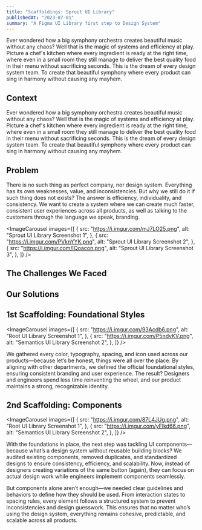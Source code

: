 ```yaml
---
title: "Scaffoldings: Sprout UI Library"
publishedAt: "2023-07-01"
summary: "A Figma UI Library first step to Design System"
---
```



<ImageBlock
    src="https://i.imgur.com/PjLfbIJ.png"
    alt="Sprout UI Library Screenshot"
    containerHeight="400"
/>

Ever wondered how a big symphony orchestra creates beautiful music without any chaos? Well that is the magic of systems and efficiency at play. Picture a chef's kitchen where every ingredient is ready at the right time, where even in a small room they still manage to deliver the best quality food in their menu without sacrificing seconds. This is the dream of every design system team. To create that beautiful symphony where every product can sing in harmony without causing any mayhem.

## Context

Ever wondered how a big symphony orchestra creates beautiful music without any chaos? Well that is the magic of systems and efficiency at play. Picture a chef's kitchen where every ingredient is ready at the right time, where even in a small room they still manage to deliver the best quality food in their menu without sacrificing seconds. This is the dream of every design system team. To create that beautiful symphony where every product can sing in harmony without causing any mayhem.

## Problem

There is no such thing as perfect company, nor design system. Everything has its own weaknesses, value, and inconsistencies. But why we still do it if such thing does not exists? The answer is efficiency, individuality, and consistency. We want to create a system where we can create much faster, consistent user experiences across all products, as well as talking to the customers through the language we speak, branding.

<ImageCarousel
    images={[
        {
            src: "https://i.imgur.com/mJ7LO25.png",
            alt: "Sprout UI Library Screenshot 1",
        },
        {
            src: "https://i.imgur.com/PVknYYK.png",
            alt: "Sprout UI Library Screenshot 2",
        },
        {
            src: "https://i.imgur.com/IQoacon.png",
            alt: "Sprout UI Library Screenshot 3",
        },
    ]}
/>

## The Challenges We Faced

<div className="flex flex-col gap-4 mt-4">
    <ChallengeCard
        number={1}
        title="Unorganized"
        description="Our Figma repository is a wild jungle—components scattered everywhere, duplicate files for the same purpose, and no clear source of truth. The result? Inconsistent UI components, confusion among designers, and a guessing game on which component is actually the right one."
    />
    <ChallengeCard
        number={2}
        title="Inaccessible"
        description="Finding components shouldn’t feel like solving a mystery. But with inconsistent naming conventions and scattered file storage, designers struggle to locate what they need. The result? Frustration, wasted time, and an overall clunky workflow."
    />
    <ChallengeCard
        number={3}
        title="Unscalable"
        description="A design system should scale effortlessly, but ours? Not so much. As a company in its scale-up phase, a non-scalable system means expensive, time-consuming updates, manual fixes across multiple products, and inevitable inconsistencies creeping into designs."
    />
</div>

## Our Solutions

<div className="flex flex-col gap-4 mt-4">
    <SolutionCard
        number={1}
        title="Figma Files Structure"
        description="Every company structures its Figma files differently—thanks to varying org charts, team sizes, and business needs. But one common thread? A well-organized system that groups core components, foundational styles, icons, illustrations, and UI elements for easy access."
    />
    <SolutionCard
        number={2}
        title="Source of Truth"
        description="To build products faster and ensure consistency, we need a single source of truth—whether it’s components, icons, or illustrations. Designers should be able to find and use assets effortlessly from a dedicated library, reducing guesswork and duplication."
    />
    <SolutionCard
        number={3}
        title="User Management"
        description="Even with a perfect design system, chaos ensues if everyone can edit files. Not every designer should have free rein—that’s where user management comes in. Assigning clear roles (owners, editors, and users) ensures the system scales smoothly without disrupting teams."
    />
    <SolutionCard
        number={4}
        title="Components"
        description="A well-structured component library is key to design consistency, collaboration, and efficiency. Without it, expect user confusion, dev headaches, and endless maintenance struggles. Reusable components keep the design process streamlined and scalable."
    />
    <SolutionCard
        number={5}
        title="Foundations"
        description="Defined foundation styles (colors, typography, spacing) are the backbone of a cohesive brand. They improve usability, speed up workflows, and create trust in the product. Without them? Expect a design free-for-all that looks as messy as it feels."
    />
</div>

## 1st Scaffolding: Foundational Styles

<ImageCarousel
    images={[
        {
            src: "https://i.imgur.com/93Acdb6.png",
            alt: "Root UI Library Screenshot 1",
        },
        {
            src: "https://i.imgur.com/P5ndvKV.png",
            alt: "Semantics UI Library Screenshot 2",
        },
    ]}
/>

We gathered every color, typography, spacing, and icon used across our products—because let’s be honest, things were all over the place. By aligning with other departments, we defined the official foundational styles, ensuring consistent branding and user experience. The result? Designers and engineers spend less time reinventing the wheel, and our product maintains a strong, recognizable identity.

## 2nd Scaffolding: Components

<ImageCarousel
    images={[
        {
            src: "https://i.imgur.com/87L4JUg.png",
            alt: "Root UI Library Screenshot 1",
        },
        {
            src: "https://i.imgur.com/yFlkd66.png",
            alt: "Semantics UI Library Screenshot 2",
        },
    ]}
/>

With the foundations in place, the next step was tackling UI components—because what’s a design system without reusable building blocks? We audited existing components, removed duplicates, and standardized designs to ensure consistency, efficiency, and scalability. Now, instead of designers creating variations of the same button (again), they can focus on actual design work while engineers implement components seamlessly.

But components alone aren’t enough—we needed clear guidelines and behaviors to define how they should be used. From interaction states to spacing rules, every element follows a structured system to prevent inconsistencies and design guesswork. This ensures that no matter who’s using the design system, everything remains cohesive, predictable, and scalable across all products.
